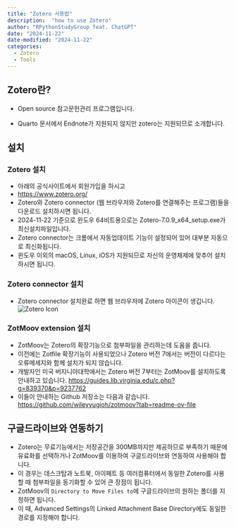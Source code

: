 ```yaml
---
title: "Zotero 사용법"
description:  "how to use Zotero"
author: "RPythonStudyGroup feat. ChatGPT"
date: "2024-11-22"
date-modified: "2024-11-22"
categories:
  - Zotero
  - Tools
---
```


## Zotero란?

-    Open source 참고문헌관리 프로그램입니다.

-    Quarto 문서에서 Endnote가 지원되지 않지만 zotero는 지원되므로 소개합니다.

## 설치

### Zotero 설치
-   아래의 공식사이트에서 회원가입을 하시고
-   [https://www.zotero.org/](https://www.zotero.org/){target="_blank"}
-   Zotero와 Zotero connector (웹 브라우저와 Zotero를 연결해주는 프로그램)들을 다운로드 설치하시면 됩니다.
-   2024-11-22 기준으로 윈도우 64비트용으로는 Zotero-7.0.9_x64_setup.exe가 최신설치파일입니다.
-   Zotero connector는 크롬에서 자동업데이트 기능이 설정되어 있어 대부분 자동으로 최신화됩니다.
-   윈도우 이외의 macOS, Linux, iOS가 지원되므로 자신의 운영체제에 맞추어 설치하시면 됩니다.

### Zotero connector 설치
-   Zotero connector 설치완료 하면 웹 브라우저에 Zotero 아이콘이 생깁니다.
![Zotero Icon](images/ZoteroIcon.PNG){#fig-ZoteroIcon fig-align="center"}

### ZotMoov extension  설치
-   ZotMoov는 Zotero의 확장기능으로 첨부파일을 관리하는데 도움을 줍니다.
-   이전에는 Zotfile 확장기능이 사용되었으나 Zotero 버전 7에서는 버전이 다르다는 오류메세지와 함께 설치가 되지 않습니다.
-   개발자인 미국 버지니아대학에서는 Zotero 버전 7부터는 ZotMoov를 설치하도록 안내하고 있습니다. [https://guides.lib.virginia.edu/c.php?g=839370&p=9237762](https://guides.lib.virginia.edu/c.php?g=839370&p=9237762){target="_blank"}
-   이들이 안내하는 Github 저장소는 다음과 같습니다. [https://github.com/wileyyugioh/zotmoov?tab=readme-ov-file](https://github.com/wileyyugioh/zotmoov?tab=readme-ov-file){target="_blank"}

## 구글드라이브와 연동하기

-   Zotero는 무료기능에서는 저장공간을 300MB까지만 제공하므로 부족하기 때문에 유료화를 선택하거나 ZotMoov를 이용하여 구글드라이브와 연동하여 사용해야 합니다.
-   이 경우는 데스크탑과 노트북, 아이페트 등 여러컴퓨터에서 동일한 Zotero를 사용할 때 첨부파일을 동기화할 수 있어 큰 장점이 됩니다.
-   ZotMoov의 `Directory to Move Files to`에 구글드라이브의 원하는 폴더를 지정하면 됩니다.
-   이 때, Advanced Settings의 Linked Attachment Base Directory에도 동일한 경로를 지정해야 합니다.

